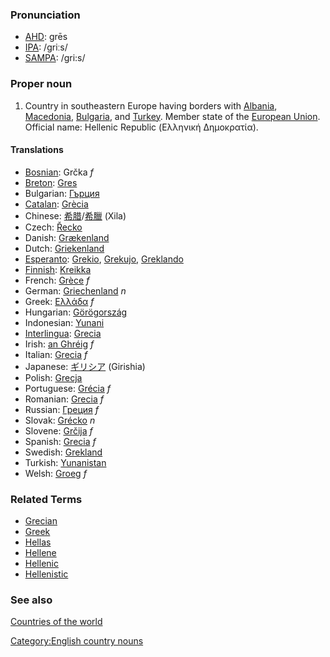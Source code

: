 ===Pronunciation===
*[[w:AHD|AHD]]: grēs
*[[w:IPA|IPA]]: /griːs/
*[[w:SAMPA|SAMPA]]: /gri:s/

===Proper noun===
# Country in southeastern Europe having borders with [[Albania]], [[Macedonia]], [[Bulgaria]], and [[Turkey]]. Member state of the [[European Union]]. Official name: Hellenic Republic (Ελληνική Δημοκρατία).



====Translations====
*[[Bosnian]]: Grčka ''f''
*[[Breton]]: [[Gres]]
*Bulgarian: [[Гърция]]
*[[Catalan]]: [[Grècia]]
*Chinese: [[希腊]]/[[希臘]] (Xila)
*Czech: [[Řecko]]
*Danish: [[Grækenland]]
*Dutch: [[Griekenland]]
*[[Esperanto]]: [[Grekio]], [[Grekujo]], [[Greklando]]
*[[Finnish]]: [[Kreikka]]
*French: [[Grèce]] ''f''
*German: [[Griechenland]] ''n''
*Greek: [[Ελλάδα]] ''f''
*Hungarian: [[Görögország]]
*Indonesian: [[Yunani]]
*[[Interlingua]]: [[Grecia]]
*Irish: [[an Ghréig]] ''f''
*Italian: [[Grecia]] ''f''
*Japanese: [[ギリシア]] (Girishia)
*Polish: [[Grecja]]
*Portuguese: [[Grécia]] ''f''
*Romanian: [[Grecia]] ''f''
*Russian: [[Греция]] ''f''
*Slovak: [[Grécko]]  ''n''
*Slovene: [[Grčija]] ''f''
*Spanish: [[Grecia]] ''f''
*Swedish: [[Grekland]]
*Turkish: [[Yunanistan]]
*Welsh: [[Groeg]] ''f''

===Related Terms===
*[[Grecian]]
*[[Greek]]
*[[Hellas]]
*[[Hellene]]
*[[Hellenic]]
*[[Hellenistic]]

===See also===
[[Countries of the world]]
[[Category:English country nouns]]